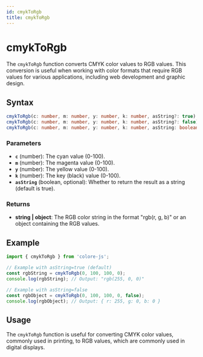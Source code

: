 ```yaml
---
id: cmykToRgb
title: cmykToRgb
---
```


# cmykToRgb

The `cmykToRgb` function converts CMYK color values to RGB values. This conversion is useful when working with color formats that require RGB values for various applications, including web development and graphic design.

## Syntax

```typescript
cmykToRgb(c: number, m: number, y: number, k: number, asString?: true): string;
cmykToRgb(c: number, m: number, y: number, k: number, asString?: false): { r: number; g: number; b: number };
cmykToRgb(c: number, m: number, y: number, k: number, asString: boolean = true): string | { r: number; g: number; b: number };
```

### Parameters

- **`c`** (number): The cyan value (0-100).
- **`m`** (number): The magenta value (0-100).
- **`y`** (number): The yellow value (0-100).
- **`k`** (number): The key (black) value (0-100).
- **`asString`** (boolean, optional): Whether to return the result as a string (default is true).

### Returns

- **string | object**: The RGB color string in the format "rgb(r, g, b)" or an object containing the RGB values.

## Example

```typescript
import { cmykToRgb } from 'colore-js';

// Example with asString=true (default)
const rgbString = cmykToRgb(0, 100, 100, 0);
console.log(rgbString); // Output: "rgb(255, 0, 0)"

// Example with asString=false
const rgbObject = cmykToRgb(0, 100, 100, 0, false);
console.log(rgbObject); // Output: { r: 255, g: 0, b: 0 }
```

## Usage

The `cmykToRgb` function is useful for converting CMYK color values, commonly used in printing, to RGB values, which are commonly used in digital displays.
